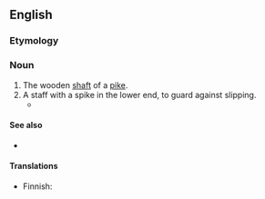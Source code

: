 ==English==

===Etymology===
{{compound|en|pike|staff}}

{{rfp|en}}

===Noun===
{{en-noun|s|pikestaves}}

# The wooden [[shaft]] of a [[pike]].
# A staff with a spike in the lower end, to guard against slipping.
#* {{RQ:Scott Antiquary|passage=So soon as he got into the grave, he struck his '''pikestaff''' forcibly down; it encountered resistance in its descent}}

====See also====
* {{l|en|plain as a pikestaff}}

====Translations====
{{trans-top|shaft of a pike}}
* Finnish: {{t|fi|[[peitsi|peitsen]] [[varsi]]}}
{{trans-mid}}
{{trans-bottom}}